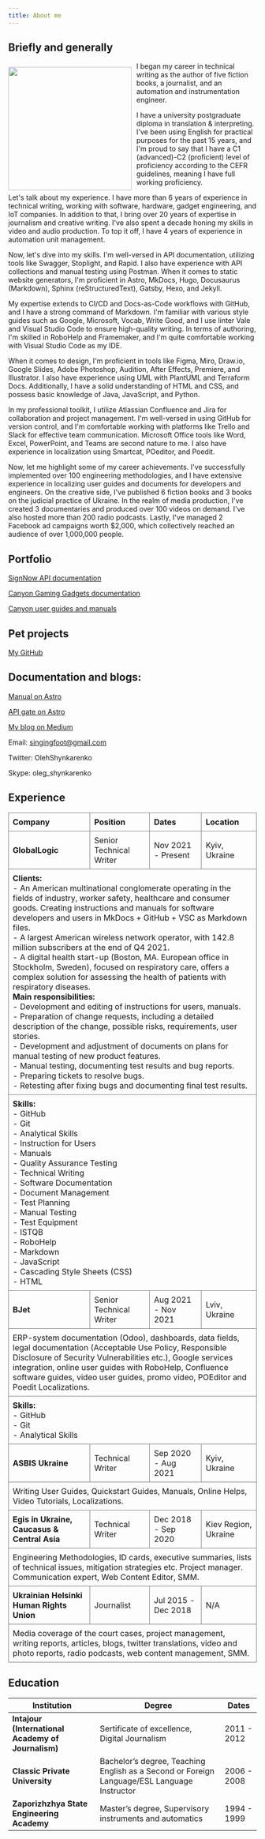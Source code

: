 ```yaml
---
title: About me
---
```


## Briefly and generally

<img src="/blogpics/digital_me.jpg" width="250" align="left" style="margin: 10px 10px 0px 0px"/>

I began my career in technical writing as the author of five fiction books, a journalist, and an automation and instrumentation engineer.

I have a university postgraduate diploma in translation & interpreting. I've been using English for practical purposes for the past 15 years, and I'm proud to say that I have a C1 (advanced)-C2 (proficient) level of proficiency according to the CEFR guidelines, meaning I have full working proficiency.

Let's talk about my experience. I have more than 6 years of experience in technical writing, working with software, hardware, gadget engineering, and IoT companies. In addition to that, I bring over 20 years of expertise in journalism and creative writing. I've also spent a decade honing my skills in video and audio production. To top it off, I have 4 years of experience in automation unit management.

Now, let's dive into my skills. I'm well-versed in API documentation, utilizing tools like Swagger, Stoplight, and Rapid. I also have experience with API collections and manual testing using Postman. When it comes to static website generators, I'm proficient in Astro, MkDocs, Hugo, Docusaurus (Markdown), Sphinx (reStructuredText), Gatsby, Hexo, and Jekyll.

My expertise extends to CI/CD and Docs-as-Code workflows with GitHub, and I have a strong command of Markdown. I'm familiar with various style guides such as Google, Microsoft, Vocab, Write Good, and I use linter Vale and Visual Studio Code to ensure high-quality writing. In terms of authoring, I'm skilled in RoboHelp and Framemaker, and I'm quite comfortable working with Visual Studio Code as my IDE.

When it comes to design, I'm proficient in tools like Figma, Miro, Draw.io, Google Slides, Adobe Photoshop, Audition, After Effects, Premiere, and Illustrator. I also have experience using UML with PlantUML and Terraform Docs. Additionally, I have a solid understanding of HTML and CSS, and possess basic knowledge of Java, JavaScript, and Python.

In my professional toolkit, I utilize Atlassian Confluence and Jira for collaboration and project management. I'm well-versed in using GitHub for version control, and I'm comfortable working with platforms like Trello and Slack for effective team communication. Microsoft Office tools like Word, Excel, PowerPoint, and Teams are second nature to me. I also have experience in localization using Smartcat, POeditor, and Poedit.

Now, let me highlight some of my career achievements. I've successfully implemented over 100 engineering methodologies, and I have extensive experience in localizing user guides and documents for developers and engineers. On the creative side, I've published 6 fiction books and 3 books on the judicial practice of Ukraine. In the realm of media production, I've created 3 documentaries and produced over 100 videos on demand. I've also hosted more than 200 radio podcasts. Lastly, I've managed 2 Facebook ad campaigns worth $2,000, which collectively reached an audience of over 1,000,000 people.


## Portfolio

[SignNow API documentation](https://docs.signnow.com/docs/signnow/welcome)

[Canyon Gaming Gadgets documentation](https://gaming.canyon.eu/drivers-manuals/)

[Canyon user guides and manuals](https://canyon.eu/drivers-and-manuals)

## Pet projects 

[My GitHub](github.com/SingingFoot)

## Documentation and blogs:

[Manual on Astro](https://manual-ua.netlify.app/)

[API gate on Astro](https://api-gate-ua.netlify.app/)

[My blog on Medium](https://olehshynkarenko.medium.com/)

Email: singingfoot@gmail.com

Twitter: OlehShynkarenko

Skype: oleg_shynkarenko

## Experience

<table style="border-collapse: collapse; width: 100%;">
  <tr>
    <th style="border: 1px solid grey; padding: 8px; text-align: left; font-weight: bold;">Company</th>
    <th style="border: 1px solid grey; padding: 8px; text-align: left; font-weight: bold;">Position</th>
    <th style="border: 1px solid grey; padding: 8px; text-align: left; font-weight: bold;">Dates</th>
    <th style="border: 1px solid grey; padding: 8px; text-align: left; font-weight: bold;">Location</th>
  </tr>
  <tr>
    <td style="border: 1px solid grey; padding: 8px;"><strong>GlobalLogic</strong></td>
    <td style="border: 1px solid grey; padding: 8px;">Senior Technical Writer</td>
    <td style="border: 1px solid grey; padding: 8px;">Nov 2021 - Present</td>
    <td style="border: 1px solid grey; padding: 8px;">Kyiv, Ukraine</td>
  </tr>
  <tr>
    <td colspan="4" style="border: 1px solid grey; padding: 8px;">
      <strong>Clients:</strong><br />
      - An American multinational conglomerate operating in the fields of industry, worker safety, healthcare and consumer goods. Creating instructions and manuals for software developers and users in MkDocs + GitHub + VSC as Markdown files.<br />
      - A largest American wireless network operator, with 142.8 million subscribers at the end of Q4 2021.<br />
      - A digital health start-up (Boston, MA. European office in Stockholm, Sweden), focused on respiratory care, offers a complex solution for assessing the health of patients with respiratory diseases.<br />
      <strong>Main responsibilities:</strong><br />
      - Development and editing of instructions for users, manuals.<br />
      - Preparation of change requests, including a detailed description of the change, possible risks, requirements, user stories.<br />
      - Development and adjustment of documents on plans for manual testing of new product features.<br />
      - Manual testing, documenting test results and bug reports.<br />
      - Preparing tickets to resolve bugs.<br />
      - Retesting after fixing bugs and documenting final test results.
    </td>
  </tr>
  <tr>
    <td colspan="4" style="border: 1px solid grey; padding: 8px;">
      <strong>Skills:</strong><br />
      - GitHub<br />
      - Git<br />
      - Analytical Skills<br />
      - Instruction for Users<br />
      - Manuals<br />
      - Quality Assurance Testing<br />
      - Technical Writing<br />
      - Software Documentation<br />
      - Document Management<br />
      - Test Planning<br />
      - Manual Testing<br />
      - Test Equipment<br />
      - ISTQB<br />
      - RoboHelp<br />
      - Markdown<br />
      - JavaScript<br />
      - Cascading Style Sheets (CSS)<br />
      - HTML
    </td>
  </tr>
  <tr>
    <td style="border: 1px solid grey; padding: 8px;"><strong>BJet</strong></td>
    <td style="border: 1px solid grey; padding: 8px;">Senior Technical Writer</td>
    <td style="border: 1px solid grey; padding: 8px;">Aug 2021 - Nov 2021</td>
    <td style="border: 1px solid grey; padding: 8px;">Lviv, Ukraine</td>
  </tr>
  <tr>
    <td colspan="4" style="border: 1px solid grey; padding: 8px;">
      ERP-system documentation (Odoo), dashboards, data fields, legal documentation (Acceptable Use Policy, Responsible Disclosure of Security Vulnerabilities etc.), Google services integration, online user guides with RoboHelp, Confluence software guides, video user guides, promo video, POEditor and Poedit Localizations.
    </td>
  </tr>
  <tr>
    <td colspan="4" style="border: 1px solid grey; padding: 8px;">
      <strong>Skills:</strong><br />
      - GitHub<br />
      - Git<br />
      - Analytical Skills
    </td>
  </tr>
  <tr>
    <td style="border: 1px solid grey; padding: 8px;"><strong>ASBIS Ukraine</strong></td>
    <td style="border: 1px solid grey; padding: 8px;">Technical Writer</td>
    <td style="border: 1px solid grey; padding: 8px;">Sep 2020 - Aug 2021</td>
    <td style="border: 1px solid grey; padding: 8px;">Kyiv, Ukraine</td>
  </tr>
  <tr>
    <td colspan="4" style="border: 1px solid grey; padding: 8px;">
      Writing User Guides, Quickstart Guides, Manuals, Online Helps, Video Tutorials, Localizations.
    </td>
  </tr>
  <tr>
    <td style="border: 1px solid grey; padding: 8px;"><strong>Egis in Ukraine, Caucasus & Central Asia</strong></td>
    <td style="border: 1px solid grey; padding: 8px;">Technical Writer</td>
    <td style="border: 1px solid grey; padding: 8px;">Dec 2018 - Sep 2020</td>
    <td style="border: 1px solid grey; padding: 8px;">Kiev Region, Ukraine</td>
  </tr>
  <tr>
    <td colspan="4" style="border: 1px solid grey; padding: 8px;">
      Engineering Methodologies, ID cards, executive summaries, lists of technical issues, mitigation strategies etc. Project manager. Communication expert, Web Content Editor, SMM.
    </td>
  </tr>
  <tr>
    <td style="border: 1px solid grey; padding: 8px;"><strong>Ukrainian Helsinki Human Rights Union</strong></td>
    <td style="border: 1px solid grey; padding: 8px;">Journalist</td>
    <td style="border: 1px solid grey; padding: 8px;">Jul 2015 - Dec 2018</td>
    <td style="border: 1px solid grey; padding: 8px;">N/A</td>
  </tr>
  <tr>
    <td colspan="4" style="border: 1px solid grey; padding: 8px;">
      Media coverage of the court cases, project management, writing reports, articles, blogs, twitter translations, video and photo reports, radio podcasts, web content management, SMM.
    </td>
  </tr>
</table>


## Education

| Institution | Degree | Dates |
| --- | --- | --- |
| **Intajour (International Academy of Journalism)** | Sertificate of excellence, Digital Journalism | 2011 - 2012 |
| **Classic Private University** | Bachelor’s degree, Teaching English as a Second or Foreign Language/ESL Language Instructor | 2006 - 2008 |
| **Zaporizhzhya State Engineering Academy** | Master’s degree, Supervisory instruments and automatics | 1994 - 1999 |


